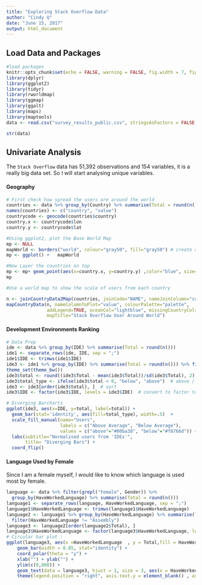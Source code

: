```yaml
---
title: "Exploring Stack Overflow Data"
author: "Cindy Q"
date: "June 15, 2017"
output: html_document
---
```


## Load Data and Packages
```r
#load packages 
knitr::opts_chunk$set(echo = FALSE, warning = FALSE, fig.width = 7, fig.height = 5)
library(dplyr)
library(ggplot2)
library(tidyr)
library(rworldmap)
library(ggmap)
library(ggalt)
library(maps)
library(maptools)
data <- read.csv("survey_results_public.csv", stringsAsFactors = FALSE, na.strings = c("", "NA"))
```


```r
str(data)
```

## Univariate Analysis

The `Stack Overflow` data has 51,392 observations and 154 variables, it is a really big data set. So I will start analysing unique variables. 

#### Geography
```r
# First check how spread the users are around the world
countries <- data %>% group_by(Country) %>% summarise(Total = round(n()))
names(countries) <- c("country", "value")
countrycode <- geocode(countries$country)
country.x <- countrycode$lon
country.y <- countrycode$lat

#Using ggplot2, plot the Base World Map
mp <- NULL
mapWorld <- borders("world", colour="gray50", fill="gray50") # create a layer of borders
mp <- ggplot() +   mapWorld

#Now Layer the countries on top
mp <- mp+ geom_point(aes(x=country.x, y=country.y) ,color="blue", size=3) 
mp
```


```r
#Use a world map to show the scale of users from each country

n <- joinCountryData2Map(countries, joinCode="NAME", nameJoinColumn="country")
mapCountryData(n, nameColumnToPlot="value", colourPalette="palette", 
               addLegend=TRUE, oceanCol="lightblue", missingCountryCol="white",
               mapTitle="Stack Overflow User Around World")

```

#### Development Environments Ranking
```r
# Data Prep
ide <- data %>% group_by(IDE) %>% summarise(Total = round(n()))
ide1 <- separate_rows(ide, IDE, sep = ";")
ide1$IDE <- trimws(ide1$IDE)
ide3 <- ide1 %>% group_by(IDE) %>% summarise(Total = round(n())) %>% filter(!is.na(IDE))
theme_set(theme_bw())
ide3$total <- round((ide3$Total - mean(ide3$Total))/sd(ide3$Total), 2)  # compute normalized total
ide3$total_type <- ifelse(ide3$total < 0, "below", "above")  # above / below avg flag
ide3 <- ide3[order(ide3$total), ]  # sort
ide3$IDE <- factor(ide3$IDE, levels = ide3$IDE)  # convert to factor to retain sorted order in plot.

# Diverging Barcharts
ggplot(ide3, aes(x=IDE, y=total, label=total)) + 
  geom_bar(stat='identity', aes(fill=total_type), width=.5)  +
  scale_fill_manual(name="Users", 
                    labels = c("Above Average", "Below Average"), 
                    values = c("above"="#00ba38", "below"="#f8766d")) + 
  labs(subtitle="Normalised users from 'IDEs'", 
       title= "Diverging Bars") + 
  coord_flip()
```


#### Language Used by Female
Since I am a female myself, I would like to know which language is used most by female.
```r
language <- data %>% filter(grepl("Female", Gender)) %>% 
  group_by(HaveWorkedLanguage) %>% summarise(Total = round(n()))
language1 <- separate_rows(language, HaveWorkedLanguage, sep = ";")
language1$HaveWorkedLanguage <- trimws(language1$HaveWorkedLanguage)
language2 <- language1 %>% group_by(HaveWorkedLanguage) %>% summarise(Total = round(n())) %>%
  filter(HaveWorkedLanguage != "Assembly")
language3 <- language2[order(language2$Total), ]
language3$HaveWorkedLanguage <- factor(language3$HaveWorkedLanguage, levels = language3$HaveWorkedLanguage)  # convert to factor to retain sorted order in plot.
# Circular bar plot :
ggplot(language3, aes(x =HaveWorkedLanguage  , y = Total,fill = HaveWorkedLanguage )) + 
    geom_bar(width = 0.85, stat="identity") +
    coord_polar(theta = "y") +    
    xlab("") + ylab("") +
    ylim(c(0,800)) + 
    geom_text(data = language3, hjust = 1, size = 3, aes(x = HaveWorkedLanguage, y = 0, label = HaveWorkedLanguage )) +
    theme(legend.position = "right", axis.text.y = element_blank() , axis.ticks = element_blank())

```









